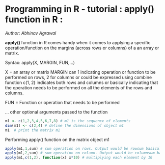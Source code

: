 Programming in R - tutorial : apply() function in R : 
========================================================
<i> Author: Abhinav Agrawal </i>

<b> apply() </b> function in R comes handy when it comes to applying a specific operation/function on the margins (across rows or columns) of a an array or matrix.

Syntax:
apply(X, MARGIN, FUN,...)

X = an array or matrix
MARGIN can 1 indicating operation or function to be performed on rows, 2 for columns or could be expressed using combine function c(1, 2) indicates both rows and columns or basically indicating that the operation needs to be performed on all the elements of the rows and columns.

FUN = Function or operation that needs to be performed

... other optional arguments passed to the function

```r
m1 <- c(1,2,3,4,5,6,7,8) # m1 is the sequence of elements
dim(m1) <- c(2,4) # define the dimensions of object m1 
m1  # print the matrix m1
```

Performing apply() function on the matrix object m1

```r
apply(m1,1,sum) # sum operation on rows. Output would be rowsum basically
apply(m1,2,sum) # sum operation on column. Output would be columnsum basically
apply(m1,c(1,2), function(x) x*10) # multiplying each element by 10
```

